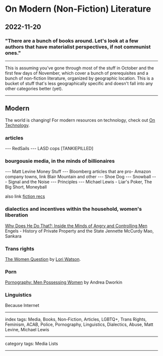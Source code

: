 # On Modern (Non-Fiction) Literature

## 2022-11-20

### "There are a bunch of books around. Let's look at a few authors that have materialist perspectives, if not communist ones."

---

This is assuming you've gone through most of the stuff in October and the first few days of November, which cover a bunch of prerequisites and a bunch of non-fiction literature, organized by geographic location. This is a bucket of stuff that's less geographically specific and doesn't fall into any other categories better (yet).

---

## Modern

The world is changing! For modern resources on technology, check out [On Technology](/posts/on-technology).

### articles
--- RedSails
--- LASD cops [TANKIEPILLED]

### bourgousie media, in the minds of billionaires
--- Matt Levine Money Stuff
--- Bloomberg articles that are pro- Amazon company towns, link Blair Mountain and other
--- Shoe Dog
--- Snowball
--- Signal and the Noise
--- Principles
--- Michael Lewis - Liar's Poker, The Big Short, Moneyball

also link [fiction recs](/posts/on-media)


### dialectics and incentives within the household, women's liberation
[Why Does He Do That?: Inside the Minds of Angry and Controlling Men](https://www.goodreads.com/book/show/224552.Why_Does_He_Do_That_?)
Engels - History of Private Property and the State
Jennette McCurdy 
Mao, Sankara

### Trans rights
[The Women Question](https://redsails.org/the-woman-question/) by [Lori Watson](https://read.dukeupress.edu/tsq/article-standard/3/1-2/246/91778/The-Woman-Question).


### Porn

[Pornography: Men Possessing Women](https://www.goodreads.com/book/show/163256.Pornography) by Andrea Dworkin

### Linguistics

Because Internet

---

index tags: Media, Books, Non-Fiction, Articles, LGBTQ+, Trans Rights, Feminism, ACAB, Police, Pornography, Linguistics, Dialectics, Abuse, Matt Levine, Michael Lewis

---

category tags: Media Lists

---
